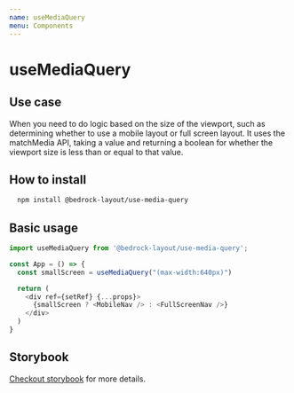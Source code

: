 ```yaml
---
name: useMediaQuery
menu: Components
---
```


# useMediaQuery

## Use case

When you need to do logic based on the size of the viewport, such as determining whether to use a mobile layout or full screen layout. It uses the matchMedia API, taking a value and returning a boolean for whether the viewport size is less than or equal to that value.

## How to install

```bash
  npm install @bedrock-layout/use-media-query
```

## Basic usage

```javascript
import useMediaQuery from '@bedrock-layout/use-media-query';

const App = () => {
  const smallScreen = useMediaQuery("(max-width:640px)")

  return (
    <div ref={setRef} {...props}>
      {smallScreen ? <MobileNav /> : <FullScreenNav />}
    </div>
  )
}
```

## Storybook

[Checkout storybook](https://storybook.bedrock-layout.dev/?path=/story/usemediaquery--basic) for more details.
